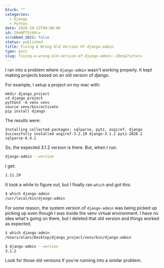 ```yaml
---
blurb: ""
categories:
  - Django
  - Python
date: 2020-10-23T00:00:00
id: 20eNP7ScHXcv
scrubbed_2021: false
status: published
title: Fixing A Wrong Old Version Of django-admin
type: post
slug: fixing-a-wrong-old-version-of-django-admin--20enp7schxcv
---
```


I ran into a problem where `django-admin` wasn't working properly. It kept making projects based on an old version of django. 

For example, I setup a project on my mac with:

```bash{numberLines: true}
mkdir django_project
cd django_project
python3 -m venv venv
source venv/bin/activate
pip install django
```

The results were:

```python{numberLines: true}
Installing collected packages: sqlparse, pytz, asgiref, django
Successfully installed asgiref-3.2.10 django-3.1.2 pytz-2020.1 sqlparse-0.4.1    
```

So, the expected 3.1.2 version is there. But, when I run:

```bash
django-admin --version 
```

I get:

```bash
1.11.29
```

It took a while to figure out, but I finally ran `which` and got this:

```bash
$ which django-admin
/usr/local/bin/django-admin
```

For some reason, the system version of `django-admin` was being picked up picking up even though I was inside the venv virtual environment. I have no idea what's going on there, but I deleted that old version and things worked as expected. 

```bash
$ which django-admin
/Users/alans/Desktop/django_project/venv/bin/django-admin

$ django-admin --version
3.1.2

```

Look for those old versions if you're running into a similar problem.
